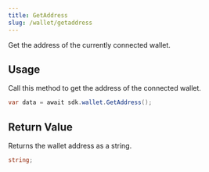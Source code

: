 ```yaml
---
title: GetAddress
slug: /wallet/getaddress
---
```


Get the address of the currently connected wallet.

## Usage

Call this method to get the address of the connected wallet.

```csharp
var data = await sdk.wallet.GetAddress();
```

## Return Value

Returns the wallet address as a string.

```csharp
string;
```
